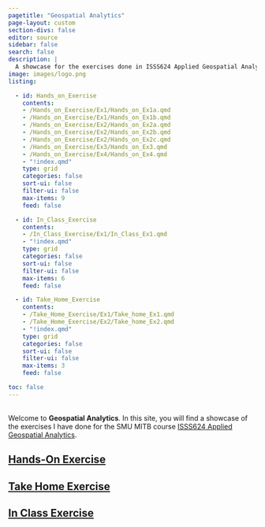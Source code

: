 ```yaml
---
pagetitle: "Geospatial Analytics"
page-layout: custom
section-divs: false
editor: source
sidebar: false
search: false
description: | 
  A showcase for the exercises done in ISSS624 Applied Geospatial Analytics.
image: images/logo.png
listing:

  - id: Hands_on_Exercise
    contents: 
    - /Hands_on_Exercise/Ex1/Hands_on_Ex1a.qmd
    - /Hands_on_Exercise/Ex1/Hands_on_Ex1b.qmd
    - /Hands_on_Exercise/Ex2/Hands_on_Ex2a.qmd
    - /Hands_on_Exercise/Ex2/Hands_on_Ex2b.qmd
    - /Hands_on_Exercise/Ex2/Hands_on_Ex2c.qmd
    - /Hands_on_Exercise/Ex3/Hands_on_Ex3.qmd
    - /Hands_on_Exercise/Ex4/Hands_on_Ex4.qmd
    - "!index.qmd"
    type: grid
    categories: false
    sort-ui: false
    filter-ui: false
    max-items: 9
    feed: false

  - id: In_Class_Exercise
    contents: 
    - /In_Class_Exercise/Ex1/In_Class_Ex1.qmd
    - "!index.qmd"
    type: grid
    categories: false
    sort-ui: false
    filter-ui: false
    max-items: 6
    feed: false

  - id: Take_Home_Exercise
    contents: 
    - /Take_Home_Exercise/Ex1/Take_home_Ex1.qmd
    - /Take_Home_Exercise/Ex2/Take_home_Ex2.qmd
    - "!index.qmd"
    type: grid
    categories: false
    sort-ui: false
    filter-ui: false
    max-items: 3
    feed: false

toc: false
---
```


::: {.header-text} 
::: {.content-container}
::: {.header-block}
<br/>
Welcome to **Geospatial Analytics**. In this site, you will find a showcase of the exercises I have done for the SMU MITB course <a href="https://isss624-ay2023-24nov.netlify.app/">ISSS624 Applied Geospatial Analytics</a>.
:::
:::
:::

::: {.content-container}
::: {.listing-block}
<a href="Hands_on_Exercise/index.qmd">

## Hands-On Exercise
</a> 

::: {#Hands_on_Exercise}
:::

:::
:::

::: {.content-container}
::: {.listing-block}
<a href="Take_Home_Exercise/index.qmd">

## Take Home Exercise 
</a>

::: {#Take_Home_Exercise}
:::

:::
:::

::: {.content-container}
::: {.listing-block}
<a href="In_Class_Exercise/index.qmd">

## In Class Exercise 
</a>

::: {#In_Class_Exercise}
:::

:::
:::

::: {.footer-text}
::: {.footer-container .black-background}
::: {.footer-block}
::: grid


:::
:::
:::
:::